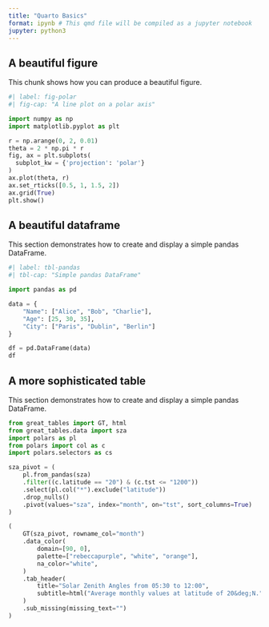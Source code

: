 ```yaml
---
title: "Quarto Basics"
format: ipynb # This qmd file will be compiled as a jupyter notebook
jupyter: python3
---
```


## A beautiful figure

This chunk shows how you can produce a beautiful figure.

```python
#| label: fig-polar
#| fig-cap: "A line plot on a polar axis"

import numpy as np
import matplotlib.pyplot as plt

r = np.arange(0, 2, 0.01)
theta = 2 * np.pi * r
fig, ax = plt.subplots(
  subplot_kw = {'projection': 'polar'} 
)
ax.plot(theta, r)
ax.set_rticks([0.5, 1, 1.5, 2])
ax.grid(True)
plt.show()
```

## A beautiful dataframe

This section demonstrates how to create and display a simple pandas DataFrame.

```python
#| label: tbl-pandas
#| tbl-cap: "Simple pandas DataFrame"

import pandas as pd

data = {
    "Name": ["Alice", "Bob", "Charlie"],
    "Age": [25, 30, 35],
    "City": ["Paris", "Dublin", "Berlin"]
}

df = pd.DataFrame(data)
df
```

## A more sophisticated table

This section demonstrates how to create and display a simple pandas DataFrame.

```python
from great_tables import GT, html
from great_tables.data import sza
import polars as pl
from polars import col as c
import polars.selectors as cs

sza_pivot = (
    pl.from_pandas(sza)
    .filter((c.latitude == "20") & (c.tst <= "1200"))
    .select(pl.col("*").exclude("latitude"))
    .drop_nulls()
    .pivot(values="sza", index="month", on="tst", sort_columns=True)
)

(
    GT(sza_pivot, rowname_col="month")
    .data_color(
        domain=[90, 0],
        palette=["rebeccapurple", "white", "orange"],
        na_color="white",
    )
    .tab_header(
        title="Solar Zenith Angles from 05:30 to 12:00",
        subtitle=html("Average monthly values at latitude of 20&deg;N."),
    )
    .sub_missing(missing_text="")
)
```